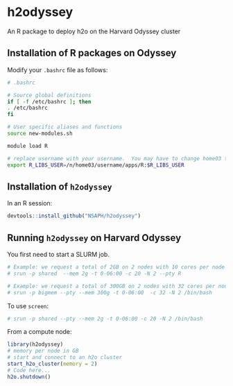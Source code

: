 # h2odyssey
An R package to deploy h2o on the Harvard Odyssey cluster

## Installation of R packages on Odyssey

Modify your `.bashrc` file as follows:

```bash
# .bashrc

# Source global definitions
if [ -f /etc/bashrc ]; then
. /etc/bashrc
fi

# User specific aliases and functions
source new-modules.sh

module load R

# replace username with your username.  You may have to change home03 too.
export R_LIBS_USER=/n/home03/username/apps/R:$R_LIBS_USER
```

## Installation of `h2odyssey`

In an R session:

```r
devtools::install_github("NSAPH/h2odyssey")
```

## Running `h2odyssey` on Harvard Odyssey

You first need to start a SLURM job.

```bash
# Example: we request a total of 2GB on 2 nodes with 10 cores per node in the shared partition
# srun -p shared  --mem 2g -t 0-06:00 -c 20 -N 2 --pty R

# Example: we request a total of 300GB on 2 nodes with 32 cores per node in the bigmem partition
# srun -p bigmem --pty --mem 300g -t 0-06:00  -c 32 -N 2 /bin/bash
```

To use `screen`:
```bash
# srun -p shared --pty --mem 2g -t 0-06:00 -c 20 -N 2 /bin/bash
```

From a compute node:

```r
library(h2odyssey)
# memory per node in GB
# start and connect to an h2o cluster
start_h2o_cluster(memory = 2) 
# Code here...
h2o.shutdown()
```


